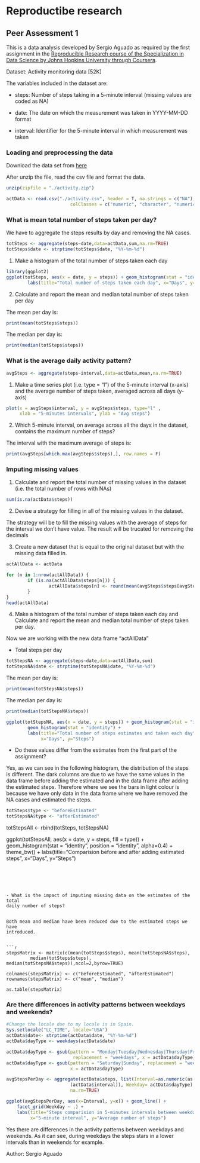 # Reproductibe research

## Peer Assessment 1

This is a data analysis developed by Sergio Aguado as required by the first assignment in the [Reproducible Research course of the Specialization in Data Science by Johns Hopkins University through Coursera][1].

Dataset: Activity monitoring data [52K]

The variables included in the dataset are:

* steps: Number of steps taking in a 5-minute interval (missing values are coded as NA)

* date: The date on which the measurement was taken in YYYY-MM-DD format

* interval: Identifier for the 5-minute interval in which measurement was taken

### Loading and preprocessing the data

Download the data set from [here][2] 

After unzip the file, read the csv file and format the data.

```r

unzip(zipfile = "./activity.zip")

actData <- read.csv("./activity.csv", header = T, na.strings = c("NA"), 
                        colClasses = c("numeric", "character", "numeric"))

```



### What is mean total number of steps taken per day?
We have to aggregate the steps results by day and removing the NA cases. 
```r
totSteps <- aggregate(steps~date,data=actData,sum,na.rm=TRUE)
totSteps$date <- strptime(totSteps$date, "%Y-%m-%d")

```

1. Make a histogram of the total number of steps taken each day

```r
library(ggplot2)
ggplot(totSteps, aes(x = date, y = steps)) + geom_histogram(stat = "identity")+
        labs(title="Total number of steps taken each day", x="Days", y="Steps")
```

2. Calculate and report the mean and median total number of steps taken per day

The mean per day is:
```r
print(mean(totSteps$steps))
```

The median per day is: 
```r
print(median(totSteps$steps))
```




### What is the average daily activity pattern?
```r
avgSteps <- aggregate(steps~interval,data=actData,mean,na.rm=TRUE)
```



1. Make a time series plot (i.e. type = "l") of the 5-minute interval (x-axis) and the average number of steps taken, averaged across all days (y-axis)

```r
plot(x = avgSteps$interval, y = avgSteps$steps, type="l" , 
     xlab = "5-minutes intervals", ylab = "Avg steps")
```


2. Which 5-minute interval, on average across all the days in the dataset, contains the maximum number of steps?

The interval with the maximum average of steps is: 
```r
print(avgSteps[which.max(avgSteps$steps),], row.names = F)
```




### Imputing missing values
1. Calculate and report the total number of missing values in the dataset (i.e. the total number of rows with NAs)
```r
sum(is.na(actData$steps))
```


2. Devise a strategy for filling in all of the missing values in the dataset.

The strategy will be to fill the missing values with the average of steps for the 
interval we don't have value. The result will be trucated for removing the decimals


3. Create a new dataset that is equal to the original dataset but with the missing data filled in.
```r
actAllData <- actData

for (n in 1:nrow(actAllData)) {
        if (is.na(actAllData$steps[n])) {
                actAllData$steps[n] <- round(mean(avgSteps$steps[avgSteps$interval==actAllData$interval[n]]),0) 
        }
}
head(actAllData)
```


4. Make a histogram of the total number of steps taken each day and Calculate 
and report the mean and median total number of steps taken per day.

Now we are working with the new data frame "actAllData"

- Total steps per day
```r
totStepsNA <- aggregate(steps~date,data=actAllData,sum)
totStepsNA$date <- strptime(totStepsNA$date, "%Y-%m-%d")
```


The mean per day is:
```r
print(mean(totStepsNA$steps))
```

The median per day is: 
```r
print(median(totStepsNA$steps))
```


```r
ggplot(totStepsNA, aes(x = date, y = steps)) + geom_histogram(stat = "identity") +
        geom_histogram(stat = "identity") +
        labs(title="Total number of steps estimates and taken each day", 
             x="Days", y="Steps")
```

- Do these values differ from the estimates from the first part of the assignment? 

Yes, as we can see in the following histogram, the distribution of the steps is
different. The dark columns are due to we have the same values in the data frame 
before adding the estimated and in the data frame after adding the estimated steps.
Therefore where we see the bars in light colour is because we have only data in 
the data frame where we have removed the NA cases and estimated the steps.
```r
totSteps$type <- "beforeEstimated"
totStepsNA$type <- "afterEstimated"

```
totStepsAll <- rbind(totSteps, totStepsNA)

ggplot(totStepsAll, aes(x = date,  y = steps,  fill = type)) +
        geom_histogram(stat = "identity", position = "identity", alpha=0.4) +
        theme_bw() +
        labs(title="Comparision before and after adding estimated steps", 
             x="Days", y="Steps")
```





- What is the impact of imputing missing data on the estimates of the total 
daily number of steps?


Both mean and median have been reduced due to the estimated steps we have 
introduced.


```r
stepsMatrix <- matrix(c(mean(totSteps$steps), mean(totStepsNA$steps), 
         median(totSteps$steps), median(totStepsNA$steps)),ncol=2,byrow=TRUE)

colnames(stepsMatrix) <- c("beforeEstimated", "afterEstimated")
rownames(stepsMatrix) <- c("mean", "median")

as.table(stepsMatrix)

```




### Are there differences in activity patterns between weekdays and weekends?


```r
#Change the locale due to my locale is in Spain.
Sys.setlocale("LC_TIME", locale="USA")
actData$date<- strptime(actData$date, "%Y-%m-%d")
actData$dayType <- weekdays(actData$date)

actData$dayType <- gsub(pattern = "Monday|Tuesday|Wednesday|Thursday|Friday",
                         replacement = "weekdays", x = actData$dayType)
actData$dayType <- gsub(pattern = "Saturday|Sunday", replacement = "weekend",
                        x = actData$dayType)

avgStepsPerDay <- aggregate(actData$steps, list(Interval=as.numeric(as.character
                        (actData$interval)), Weekday= actData$dayType), mean,
                        na.rm=TRUE)

ggplot(avgStepsPerDay, aes(x=Interval, y=x)) + geom_line() +
    facet_grid(Weekday ~ .) +
    labs(title="Steps comparision in 5-minutes intervals between weekdays and weekends ", 
         x="5-minute interval", y="Average number of steps")
```

Yes there are differences in the activity patterns between weekdays and weekends.
As it can see, during weekdays the steps stars in a lower intervals than in 
weekends for example.




Author: Sergio Aguado


[1]:(https://www.coursera.org/course/repdata)
[2]:(https://d396qusza40orc.cloudfront.net/repdata%2Fdata%2Factivity.zip)
